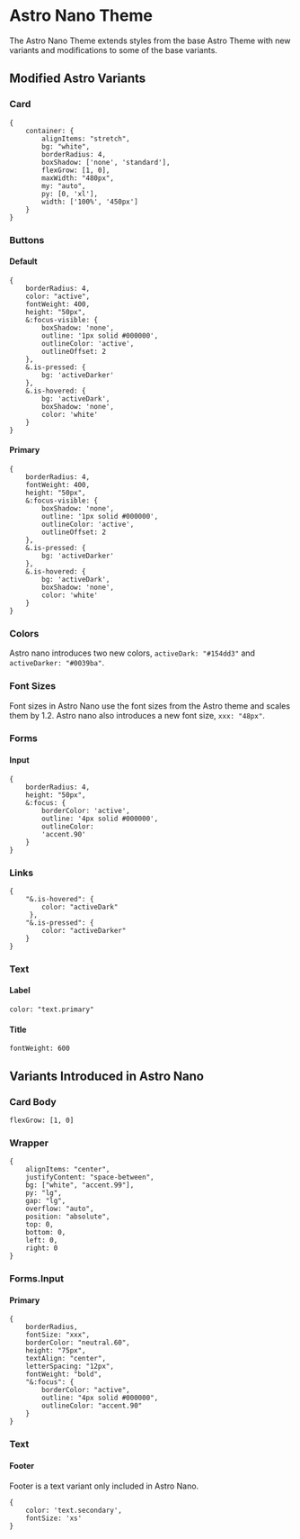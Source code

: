 
<Meta title="Docs/Theme/Astro Nano Theme" />

# Astro Nano Theme

The Astro Nano Theme extends styles from the base Astro Theme with new variants and modifications to some of the base variants.    

## Modified Astro Variants

### Card
```
{
    container: {
        alignItems: "stretch",
        bg: "white",
        borderRadius: 4,
        boxShadow: ['none', 'standard'],
        flexGrow: [1, 0],
        maxWidth: "480px",
        my: "auto",
        py: [0, 'xl'],
        width: ['100%', '450px']
    }
}
```

### Buttons

#### Default
```
{
    borderRadius: 4,
    color: "active",
    fontWeight: 400,
    height: "50px",
    &:focus-visible: {
        boxShadow: 'none', 
        outline: '1px solid #000000', 
        outlineColor: 'active',
        outlineOffset: 2 
    },
    &.is-pressed: {
        bg: 'activeDarker'
    },
    &.is-hovered: {
        bg: 'activeDark',
        boxShadow: 'none', 
        color: 'white'
    }
}
```

#### Primary
```
{
    borderRadius: 4,
    fontWeight: 400,
    height: "50px",
    &:focus-visible: {
        boxShadow: 'none', 
        outline: '1px solid #000000', 
        outlineColor: 'active',
        outlineOffset: 2 
    },
    &.is-pressed: {
        bg: 'activeDarker'
    },
    &.is-hovered: {
        bg: 'activeDark',
        boxShadow: 'none', 
        color: 'white'
    }
}
```

### Colors  
Astro nano introduces two new colors, `activeDark: "#154dd3"` and `activeDarker: "#0039ba"`.

### Font Sizes

Font sizes in Astro Nano use the font sizes from the Astro theme and scales them by 1.2. Astro nano also introduces a new font size, `xxx: "48px"`.

### Forms

#### Input
```
{
    borderRadius: 4,
    height: "50px",
    &:focus: {
        borderColor: 'active', 
        outline: '4px solid #000000', 
        outlineColor: 
        'accent.90'
    }
}
```

### Links
```
{
    "&.is-hovered": {
        color: "activeDark"
     },
    "&.is-pressed": {
        color: "activeDarker"
    }
}
```

### Text

#### Label
`color: "text.primary"`

#### Title
`fontWeight: 600`

## Variants Introduced in Astro Nano

### Card Body
`flexGrow: [1, 0]`

### Wrapper
```
{
    alignItems: "center",
    justifyContent: "space-between",
    bg: ["white", "accent.99"],
    py: "lg",
    gap: "lg",
    overflow: "auto",
    position: "absolute",
    top: 0,
    bottom: 0,
    left: 0,
    right: 0
}
```

### Forms.Input

#### Primary
```
{
    borderRadius,
    fontSize: "xxx",
    borderColor: "neutral.60",
    height: "75px",
    textAlign: "center",
    letterSpacing: "12px",
    fontWeight: "bold",
    "&:focus": {
        borderColor: "active",
        outline: "4px solid #000000",
        outlineColor: "accent.90"
    }
}
```

### Text

#### Footer
Footer is a text variant only included in Astro Nano. 
```
{
    color: 'text.secondary', 
    fontSize: 'xs'
}
```